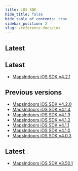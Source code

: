 ```yaml
---
title: iOS SDK
hide_title: false
hide_table_of_contents: true
sidebar_position: 2
slug: /reference-docs/ios
---
```



## Latest

<Tabs>
<TabItem value="v4" label="iOS SDK V4" default>

## Latest
* [MapsIndoors iOS SDK v4.2.1](https://app.mapsindoors.com/mapsindoors/reference/ios/4.2.1/documentation/mapsindoors/)

## Previous versions
* [MapsIndoors iOS SDK v4.2.0](https://app.mapsindoors.com/mapsindoors/reference/ios/4.2.0/documentation/mapsindoors/)
* [MapsIndoors iOS SDK v4.1.4](https://app.mapsindoors.com/mapsindoors/reference/ios/4.1.4/documentation/mapsindoors/)
* [MapsIndoors iOS SDK v4.1.3](https://app.mapsindoors.com/mapsindoors/reference/ios/4.1.3/documentation/mapsindoors/)
* [MapsIndoors iOS SDK v4.1.2](https://app.mapsindoors.com/mapsindoors/reference/ios/4.1.2/documentation/mapsindoors/)
* [MapsIndoors iOS SDK v4.1.1](https://app.mapsindoors.com/mapsindoors/reference/ios/4.1.1/documentation/mapsindoors/)
* [MapsIndoors iOS SDK v4.1.0](https://app.mapsindoors.com/mapsindoors/reference/ios/4.1.0/documentation/mapsindoors/)
* [MapsIndoors iOS SDK v4.0.3](https://app.mapsindoors.com/mapsindoors/reference/ios/v4-doc/documentation/mapsindoors/)

</TabItem>
<TabItem value="v3" label="iOS SDK V3">

## Latest
* [MapsIndoors iOS SDK v3.50.1](https://app.mapsindoors.com/mapsindoors/reference/ios/v3/classes.html)

</TabItem>
</Tabs>

